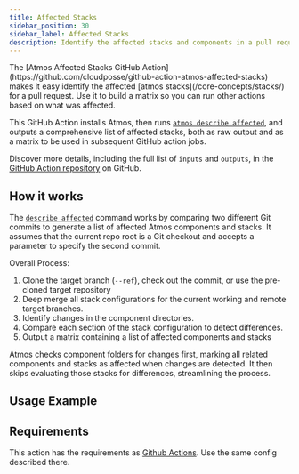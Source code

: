 ```yaml
---
title: Affected Stacks
sidebar_position: 30
sidebar_label: Affected Stacks
description: Identify the affected stacks and components in a pull request
---
```


<Intro>
The [Atmos Affected Stacks GitHub Action](https://github.com/cloudposse/github-action-atmos-affected-stacks) makes it easy identify the affected [atmos stacks](/core-concepts/stacks/) for a pull request. Use it to build a matrix so you can run other actions based on what was affected.
</Intro>

This GitHub Action installs Atmos, then runs [`atmos describe affected`](/cli/commands/describe/affected), and outputs a comprehensive list of affected stacks, both as raw output and as a matrix to be used in subsequent GitHub action jobs.

Discover more details, including the full list of `inputs` and `outputs`, in the [GitHub Action repository](https://github.com/cloudposse/github-action-atmos-affected-stacks) on GitHub.

## How it works

The [`describe affected`](/cli/commands/describe/affected) command works by comparing two different Git commits to generate a list of affected Atmos components and stacks. It assumes that the current repo root is a Git checkout and accepts a parameter to specify the second commit.

Overall Process:
1.  Clone the target branch (`--ref`), check out the commit, or use the pre-cloned target repository
2.  Deep merge all stack configurations for the current working and remote target branches.
3.  Identify changes in the component directories.
4.  Compare each section of the stack configuration to detect differences.
5.  Output a matrix containing a list of affected components and stacks

Atmos checks component folders for changes first, marking all related components and stacks as affected when changes are detected. It then skips evaluating those stacks for differences, streamlining the process.

## Usage Example

<RemoteFile source="https://raw.githubusercontent.com/cloudposse/docs/refs/heads/master/examples/legacy/snippets/.github/workflows/atmos-terraform-plan.yaml" />

## Requirements

This action has the requirements as [Github Actions](/integrations/github-actions/). Use the same config described there.
